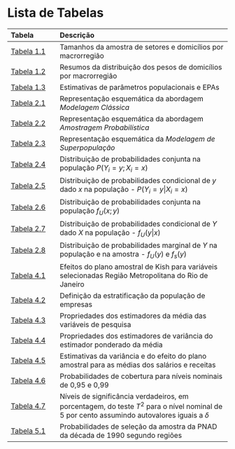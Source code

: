 # Lista de Tabelas {-}

----------
Tabela                                                                                 Descrição
-------------------------------------------------------------------------------------- ------------------------------------------------------------------------------------------------------------------------------------------------------------------------------------------------------------------------------------------------------------------------------------------------------------ 
[Tabela 1.1](introduc.html#tab:tab:numset)                                             Tamanhos da amostra de setores e domicílios por macrorregião

[Tabela 1.2](introduc.html#tab:tab01b)                                                 Resumos da distribuição dos pesos de domicílios por macrorregião

[Tabela 1.3](introduc.html#tab:tab01c)                                                 Estimativas de parâmetros populacionais e EPAs

[Tabela 2.1](refinf.html#tab:modelclass)                                               Representação esquemática da abordagem *Modelagem Clássica*

[Tabela 2.2](refinf.html#tab:modelamo)                                                 Representação esquemática da abordagem *Amostragem Probabilística*

[Tabela 2.3](refinf.html#tab:modelsuperpop)                                            Representação esquemática da *Modelagem de Superpopulação*

[Tabela 2.4](refinf.html#tab:Tab24)                                                    Distribuição de probabilidades conjunta na população $P( Y_i = y ; X_i = x )$

[Tabela 2.5](refinf.html#tab:Tab25)                                                    Distribuição de probabilidades condicional de $y$ dado $x$ na população - $P( Y_i = y | X_i = x )$

[Tabela 2.6](refinf.html#tab:Tab26)                                                    Distribuição de probabilidades conjunta na população $f_U( x ; y )$

[Tabela 2.7](refinf.html#tab:Tab27)                                                    Distribuição de probabilidades condicional de $Y$ dado $X$ na população - $f_U( y | x )$

[Tabela 2.8](refinf.html#tab:Tab28)                                                    Distribuição de probabilidades marginal de $Y$ na população e na amostra - $f_U(y)$ e $f_s(y)$

[Tabela 4.1](refinf.html#tab:tabC4N1)                                                  Efeitos do plano amostral de Kish para variáveis selecionadas Região Metropolitana do Rio de Janeiro

[Tabela 4.2](refinf.html#tab:tabC4N2)                                                  Definição da estratificação da população de empresas

[Tabela 4.3](refinf.html#tab:tabC4N3)                                                  Propriedades dos estimadores da média das variáveis de pesquisa

[Tabela 4.4](refinf.html#tab:tabC4N4)                                                  Propriedades dos estimadores de variância do estimador ponderado da média

[Tabela 4.5](refinf.html#tab:tabC4N5)                                                  Estimativas da variância e do efeito do plano amostral para as médias dos salários e receitas

[Tabela 4.6](refinf.html#tab:tabC4N6)                                                  Probabilidades de cobertura para níveis nominais de 0,95 e 0,99

[Tabela 4.7](refinf.html#tab:tabC4N7)                                                  Níveis de significância verdadeiros, em porcentagem, do teste $T^2$ para o nível nominal de 5 por cento  assumindo autovalores iguais a $\delta$

[Tabela 5.1](refinf.html#tab:tabC5N1)                                                  Probabilidades de seleção da amostra da PNAD da década de 1990 segundo regiões
----------------------------------
